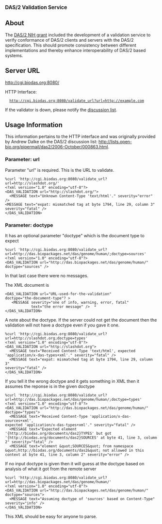
<big>'''DAS/2 Validation Service'''</big>

== About ==

The [http://crisp.cit.nih.gov/crisp/CRISP_LIB.getdoc?textkey=6712060&p_grant_num=1R01HG003040-01&p_query=(DAS)&ticket=15416031&p_audit_session_id=72191905&p_audit_score=100&p_audit_numfound=1&p_keywords=DAS DAS/2 NIH grant] included the development of a validation service to verify conformance of DAS/2 clients and servers with the DAS/2 specification. This should promote consistency between different implementations and thereby enhance interoperability of DAS/2 based systems.

== Server URL ==

http://cgi.biodas.org:8080/

HTTP Interface:
   http://cgi.biodas.org:8080/validate_url?url=http://example.com

If the validator is down, please notify the [http://biodas.org/mailman/listinfo/das2 discussion list].

== Usage Information ==

This information pertains to the HTTP interface and was originally provided by Andrew Dalke on the DAS/2 discussion list: http://lists.open-bio.org/pipermail/das2/2006-October/000863.html. 

=== Parameter: url ===

Parameter "url" is required. This is the URL to validate.

<pre>
%curl 'http://cgi.biodas.org:8080/validate_url?url=http://slashdot.org/'
<?xml version="1.0" encoding="utf-8"?>
<DAS_VALIDATION url="http://slashdot.org/">
  <MESSAGE text="Unknown Content-Type 'text/html'." severity="error" />
<MESSAGE text="expat: mismatched tag at byte 1794, line 29, column 3"  
severity="fatal" />
</DAS_VALIDATION>
</pre>

=== Parameter: doctype ===

It has an optional parameter "doctype" which is the document type to  
expect

<pre>
%curl 'http://cgi.biodas.org:8080/validate_url?url=http://das.biopackages.net/das/genome/human/;doctype=sources'
<?xml version="1.0" encoding="utf-8"?>
<DAS_VALIDATION url="http://das.biopackages.net/das/genome/human/"  
doctype="sources" />
</pre>

In that last case there were no messages.

The XML document is

<pre>
<DAS_VALIDATION url="URL-used-for-the-validation"  
doctype="the-document-type"? >
   <MESSAGE severity="one of info, warning, error, fatal"
            text="the error message" />  *
</DAS_VALIDATION>
</pre>

A note about the doctype.  If the server could not get the document then
the validation will not have a doctype even if you gave it one.

<pre>
%curl 'http://cgi.biodas.org:8080/validate_url?url=http://slashdot.org;doctype=types'
<?xml version="1.0" encoding="utf-8"?>
<DAS_VALIDATION url="http://slashdot.org">
  <MESSAGE text="Received Content-Type 'text/html', expected  
'application/x-das-types+xml'." severity="fatal" />
  <MESSAGE text="expat: mismatched tag at byte 1794, line 29, column 3"  
severity="fatal" />
</DAS_VALIDATION>
</pre>

If you tell it the wrong doctype and it gets something in XML then it  
assumes the reponse is in the given doctype

<pre>
%curl 'http://cgi.biodas.org:8080/validate_url?url=http://das.biopackages.net/das/genome/human/;doctype=types'
<?xml version="1.0" encoding="utf-8"?>
<DAS_VALIDATION url="http://das.biopackages.net/das/genome/human/"  
doctype="types">
  <MESSAGE text="Received Content-Type 'application/x-das-sources+xml',  
expected 'application/x-das-types+xml'." severity="fatal" />
  <MESSAGE text="Expected element  
'{http://biodas.org/documents/das2}TYPES' but got  
'{http://biodas.org/documents/das2}SOURCES' at byte 41, line 3, column  
2" severity="fatal" />
  <MESSAGE text="element &quot;SOURCES&quot; from namespace  
&quot;http://biodas.org/documents/das2&quot; not allowed in this  
context at byte 41, line 3, column 2" severity="error" />
</pre>

If no input doctype is given then it will guess at the doctype based on
analysis of what it got from the remote server

<pre>
%curl 'http://cgi.biodas.org:8080/validate_url?url=http://das.biopackages.net/das/genome/human/'
<?xml version="1.0" encoding="utf-8"?>
<DAS_VALIDATION url="http://das.biopackages.net/das/genome/human/"  
doctype="sources">
  <MESSAGE text="Assuming doctype of 'sources' based on Content-Type"  
severity="info" />
</DAS_VALIDATION>
</pre>

This XML should be easy for anyone to parse.